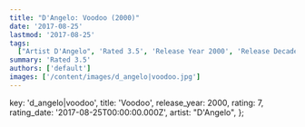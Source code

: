 ```yaml
---
title: "D'Angelo: Voodoo (2000)"
date: '2017-08-25'
lastmod: '2017-08-25'
tags:
  ["Artist D'Angelo", 'Rated 3.5', 'Release Year 2000', 'Release Decade 2000']
summary: 'Rated 3.5'
authors: ['default']
images: ['/content/images/d_angelo|voodoo.jpg']
---
```


  key: 'd_angelo|voodoo',
  title: 'Voodoo',
  release_year: 2000,
  rating: 7,
  rating_date: '2017-08-25T00:00:00.000Z',
  artist: "D'Angelo",
};

<MusicRating data={data} />
